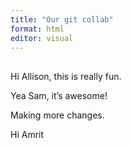 ```yaml
---
title: "Our git collab"
format: html
editor: visual
---
```


## 

Hi Allison, this is really fun.

Yea Sam, it's awesome!

Making more changes.

Hi Amrit
